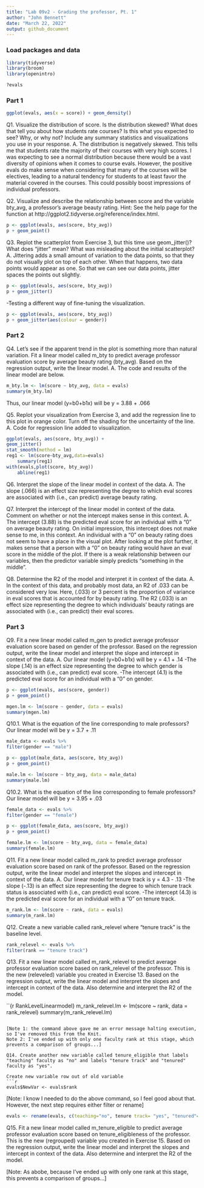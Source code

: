 ```yaml
---
title: "Lab 09v2 - Grading the professor, Pt. 1"
author: "John Bennett"
date: "March 22, 2022"
output: github_document
---
```


### Load packages and data

```r
library(tidyverse) 
library(broom)
library(openintro)
```

```r
?evals
```

### Part 1

```r
ggplot(evals, aes(x = score)) + geom_density()
```

Q1. Visualize the distribution of score. Is the distribution skewed? What does that tell you about how students rate courses? Is this what you expected to see? Why, or why not? Include any summary statistics and visualizations you use in your response.
A. The distribution is negatively skewed. This tells me that students rate the majority of their courses with very high scores. I was expecting to see a normal distribution because there would be a vast diversity of opinions when it comes to course evals. However, the positive evals do make sense when considering that many of the courses will be electives, leading to a natural tendency for students to at least favor the material covered in the courses. This could possibly boost impressions of individual professors. 

Q2. Visualize and describe the relationship between score and the variable bty_avg, a professor’s average beauty rating.
    Hint: See the help page for the function at http://ggplot2.tidyverse.org/reference/index.html.

```r
p <- ggplot(evals, aes(score, bty_avg))
p + geom_point()
```

Q3. Replot the scatterplot from Exercise 3, but this time use geom_jitter()? What does “jitter” mean? What was misleading about the initial scatterplot?
A. Jittering adds a small amount of variation to the data points, so that they do not visually plot on top of each other. When that happens, two data points would appear as one. So that we can see our data points, jitter spaces the points out slightly. 

```r
p <- ggplot(evals, aes(score, bty_avg))
p + geom_jitter()
```

-Testing a different way of fine-tuning the visualization. 
```r
p <- ggplot(evals, aes(score, bty_avg))
p + geom_jitter(aes(colour = gender))
```


### Part 2

Q4. Let’s see if the apparent trend in the plot is something more than natural variation. Fit a linear model called m_bty to predict average professor evaluation score by average beauty rating (bty_avg). Based on the regression output, write the linear model.
A. The code and results of the linear model are below.

```r
m_bty.lm <- lm(score ~ bty_avg, data = evals)
summary(m_bty.lm)
```

Thus, our linear model (y=b0+b1x) will be y = 3.88 + .066 

Q5. Replot your visualization from Exercise 3, and add the regression line to this plot in orange color. Turn off the shading for the uncertainty of the line.
A. Code for regression line added to visualization. 

```r
ggplot(evals, aes(score, bty_avg)) + 
geom_jitter() 
stat_smooth(method = lm) 
reg1 <- lm(score~bty_avg,data=evals) 
	summary(reg1)
with(evals,plot(score, bty_avg))
	abline(reg1)
```

Q6. Interpret the slope of the linear model in context of the data.
A. The slope (.066) is an effect size representing the degree to which eval scores are associated with (i.e., can predict) average beauty rating. 

Q7. Interpret the intercept of the linear model in context of the data. Comment on whether or not the intercept makes sense in this context.
A. The intercept (3.88) is the predicted eval score for an individual with a “0” on average beauty rating.
On initial impression, this intercept does not make sense to me, in this context. An individual with a "0" on beauty rating does not seem to have a place in the visual plot. After looking at the plot further, it makes sense that a person with a "0" on beauty rating would have an eval score in the middle of the plot. If there is a weak relationship between our variables, then the predictor variable simply predicts "something in the middle". 

Q8. Determine the R2 of the model and interpret it in context of the data.
A. In the context of this data, and probably most data, an R2 of .033 can be considered very low. Here, (.033) or 3 percent is the proportion of variance in eval scores that is accounted for by beauty rating. The R2 (.033) is an effect size representing the degree to which individuals’ beauty ratings are associated with (i.e., can predict) their eval scores.

### Part 3

Q9. Fit a new linear model called m_gen to predict average professor evaluation score based on gender of the professor. Based on the regression output, write the linear model and interpret the slope and intercept in context of the data.
A. Our linear model (y=b0+b1x) will be y = 4.1 + .14
-The slope (.14) is an effect size representing the degree to which gender is associated with (i.e., can predict) eval score. 
-The intercept (4.1) is the predicted eval score for an individual with a “0” on gender.


```r
p <- ggplot(evals, aes(score, gender))
p + geom_point()
```

```r
mgen.lm <- lm(score ~ gender, data = evals)
summary(mgen.lm)
```



Q10.1. What is the equation of the line corresponding to male professors? 
Our linear model will be y = 3.7 + .11


```r
male_data <- evals %>%
filter(gender == "male")
```

```r
p <- ggplot(male_data, aes(score, bty_avg))
p + geom_point()
```
```r
male.lm <- lm(score ~ bty_avg, data = male_data)
summary(male.lm)
```

Q10.2. What is the equation of the line corresponding to female professors?
Our linear model will be y = 3.95 + .03


```r
female_data <- evals %>%
filter(gender == "female")
```

```r
p <- ggplot(female_data, aes(score, bty_avg))
p + geom_point()
```

```r
female.lm <- lm(score ~ bty_avg, data = female_data)
summary(female.lm)
```


Q11. Fit a new linear model called m_rank to predict average professor evaluation score based on rank of the professor. Based on the regression output, write the linear model and interpret the slopes and intercept in context of the data.
A. Our linear model for tenure track is y = 4.3 - .13
-The slope (-.13) is an effect size representing the degree to which tenure track status is associated with (i.e., can predict) eval score. 
-The intercept (4.3) is the predicted eval score for an individual with a “0” on tenure track. 

```r
m_rank.lm <- lm(score ~ rank, data = evals)
summary(m_rank.lm)
```


Q12. Create a new variable called rank_relevel where "tenure track" is the baseline level.

```r
rank_relevel <- evals %>%
filter(rank == "tenure track")
```


Q13. Fit a new linear model called m_rank_relevel to predict average professor evaluation score based on rank_relevel of the professor. This is the new (releveled) variable you created in Exercise 13. Based on the regression output, write the linear model and interpret the slopes and intercept in context of the data. Also determine and interpret the R2 of the model.

``{r RankLevelLinearmodel}
m_rank_relevel.lm <- lm(score ~ rank, data = rank_relevel)
summary(m_rank_relevel.lm)
```

[Note 1: the command above gave me an error message halting execution, so I've removed this from the Knit.
Note 2: I've ended up with only one faculty rank at this stage, which prevents a comparison of groups...]

Q14. Create another new variable called tenure_eligible that labels "teaching" faculty as "no" and labels "tenure track" and "tenured" faculty as "yes".

Create new variable row out of old variable
```r
evals$NewVar <- evals$rank
```

[Note: I know I needed to do the above command, so I feel good about that. However, the next step requires either filter or rename]

```r
evals <- rename(evals, c(teaching="no", tenure track= "yes", "tenured"= "yes"))
```


Q15. Fit a new linear model called m_tenure_eligible to predict average professor evaluation score based on tenure_eligibleness of the professor. This is the new (regrouped) variable you created in Exercise 15. Based on the regression output, write the linear model and interpret the slopes and intercept in context of the data. Also determine and interpret the R2
of the model.

[Note: As abobe, because I've ended up with only one rank at this stage, this prevents a comparison of groups...]


